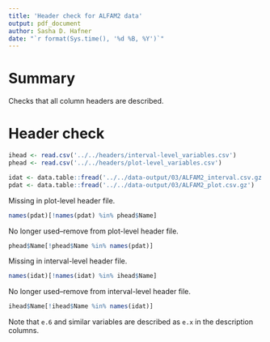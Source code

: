 ```yaml
---
title: 'Header check for ALFAM2 data'
output: pdf_document
author: Sasha D. Hafner
date: "`r format(Sys.time(), '%d %B, %Y')`"
---
```


# Summary
Checks that all column headers are described.

# Header check

```r
ihead <- read.csv('../../headers/interval-level_variables.csv')
phead <- read.csv('../../headers/plot-level_variables.csv')
```

```r
idat <- data.table::fread('../../data-output/03/ALFAM2_interval.csv.gz')
pdat <- data.table::fread('../../data-output/03/ALFAM2_plot.csv.gz')
```

Missing in plot-level header file.
```r
names(pdat)[!names(pdat) %in% phead$Name]
```

No longer used--remove from plot-level header file.
```r
phead$Name[!phead$Name %in% names(pdat)]
```

Missing in interval-level header file.
```r
names(idat)[!names(idat) %in% ihead$Name]
```

No longer used--remove from interval-level header file.
```r
ihead$Name[!ihead$Name %in% names(idat)]
```

Note that `e.6` and similar variables are described as `e.x` in the description columns.




